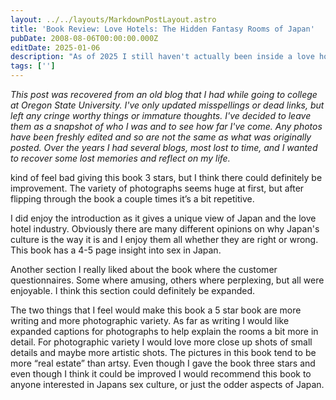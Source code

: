 ```yaml
---
layout: ../../layouts/MarkdownPostLayout.astro
title: 'Book Review: Love Hotels: The Hidden Fantasy Rooms of Japan'
pubDate: 2008-08-06T00:00:00.000Z
editDate: 2025-01-06
description: "As of 2025 I still haven't actually been inside a love hotel"
tags: ['']
---
```



_This post was recovered from an old blog that I had while going to college at Oregon State University. I've only updated misspellings or dead links, but left any cringe worthy things or immature thoughts. I've decided to leave them as a snapshot of who I was and to see how far I've come. Any photos have been freshly edited and so are not the same as what was originally posted. Over the years I had several blogs, most lost to time, and I wanted to recover some lost memories and reflect on my life._

<DropCap letter='I' />
kind of feel bad giving this book 3 stars, but I think there could definitely be improvement. The variety
of photographs seems huge at first, but after flipping through the book a couple times it’s a bit repetitive.

I did enjoy the introduction as it gives a unique view of Japan and the love hotel industry. Obviously there are many different opinions on why Japan's culture is the way it is and I enjoy them all whether they are right or wrong. This book has a 4-5 page insight into sex in Japan.

Another section I really liked about the book where the customer questionnaires. Some where amusing, others where perplexing, but all were enjoyable. I think this section could definitely be expanded.

The two things that I feel would make this book a 5 star book are more writing and more photographic variety. As far as writing I would like expanded captions for photographs to help explain the rooms a bit more in detail. For photographic variety I would love more close up shots of small details and maybe more artistic shots. The pictures in this book tend to be more “real estate” than artsy. Even though I gave the book three stars and even though I think it could be improved I would recommend this book to anyone interested in Japans sex culture, or just the odder aspects of Japan.

